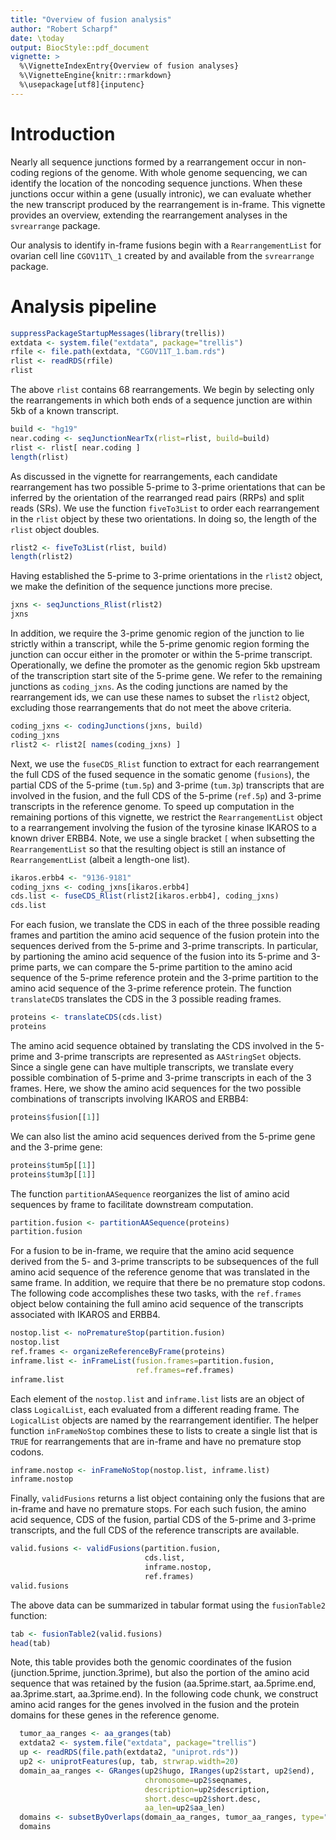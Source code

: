 ```yaml
---
title: "Overview of fusion analysis"
author: "Robert Scharpf"
date: \today
output: BiocStyle::pdf_document
vignette: >
  %\VignetteIndexEntry{Overview of fusion analyses}
  %\VignetteEngine{knitr::rmarkdown}
  %\usepackage[utf8]{inputenc} 
---
```


# Introduction

Nearly all sequence junctions formed by a rearrangement occur in non-coding regions of the genome. With whole genome sequencing, we can identify the location of the noncoding sequence junctions. When these junctions occur within a gene (usually intronic), we can evaluate whether the new transcript produced by the rearrangement is in-frame. This vignette provides an overview, extending the rearrangement analyses in the `svrearrange` package.

Our analysis to identify in-frame fusions begin with a `RearrangementList` for ovarian cell line `CGOV11T\_1`  created by and available from the `svrearrange` package.

# Analysis pipeline

```r
suppressPackageStartupMessages(library(trellis))
extdata <- system.file("extdata", package="trellis")
rfile <- file.path(extdata, "CGOV11T_1.bam.rds")
rlist <- readRDS(rfile)
rlist
```

The above `rlist` contains 68 rearrangements. We begin by selecting only the rearrangements in which both ends of a sequence junction are within 5kb of a known transcript.


```r
build <- "hg19"
near.coding <- seqJunctionNearTx(rlist=rlist, build=build)
rlist <- rlist[ near.coding ]
length(rlist)
```

As discussed in the vignette for rearrangements, each candidate rearrangement has two possible 5-prime to 3-prime orientations that can be inferred by the orientation of the rearranged read pairs (RRPs) and split reads (SRs).  We use the function `fiveTo3List` to order each rearrangement in the `rlist` object by these two orientations.  In doing so, the length of the `rlist` object doubles.

```r
rlist2 <- fiveTo3List(rlist, build)
length(rlist2)
```

Having established the 5-prime to 3-prime orientations in the `rlist2` object, we make the definition of the sequence junctions more precise.

```r
jxns <- seqJunctions_Rlist(rlist2)
jxns
```

In addition, we require the 3-prime genomic region of the junction to lie strictly within a transcript, while the 5-prime genomic region forming the junction can occur either in the promoter or within the 5-prime transcript.  Operationally, we define the promoter as the genomic region 5kb upstream of the transcription start site of the 5-prime gene. We refer to the remaining junctions as `coding_jxns`.  As the coding junctions are named by the rearrangement ids, we can use these names to  subset the `rlist2` object, excluding those rearrangements that do not meet the above criteria.

```r
coding_jxns <- codingJunctions(jxns, build)
coding_jxns
rlist2 <- rlist2[ names(coding_jxns) ]
```

Next, we use the `fuseCDS_Rlist` function to extract for each rearrangement the full CDS of the fused sequence in the somatic genome (`fusions`), the partial CDS of the 5-prime (`tum.5p`) and 3-prime (`tum.3p`) transcripts that are involved in the fusion, and the full CDS of the 5-prime (`ref.5p`) and 3-prime transcripts in the reference genome. To speed up computation in the remaining portions of this vignette, we restrict the `RearrangementList` object to a rearrangement involving the fusion of the tyrosine kinase IKAROS to a known driver ERBB4.  Note, we use a single bracket `[` when subsetting the `RearrangementList` so that the resulting object is still an instance of `RearrangementList` (albeit a length-one list).

```r
ikaros.erbb4 <- "9136-9181"
coding_jxns <- coding_jxns[ikaros.erbb4]
cds.list <- fuseCDS_Rlist(rlist2[ikaros.erbb4], coding_jxns)
cds.list
```

For each fusion, we translate the CDS in each of the three possible reading frames and partition the amino acid sequence of the fusion protein into the sequences derived from the 5-prime and 3-prime transcripts.  In particular, by partioning the amino acid sequence of the fusion into its 5-prime and 3-prime parts, we can compare the 5-prime partition to the amino acid sequence of the 5-prime reference protein and the 3-prime partition to the amino acid sequence of the 3-prime reference protein. The function `translateCDS` translates the CDS in the 3 possible reading frames. 

```r
proteins <- translateCDS(cds.list)
proteins
```

The amino acid sequence obtained by translating the CDS involved in the 5-prime and 3-prime transcripts are represented as `AAStringSet` objects.  Since a single gene can have multiple transcripts, we translate every possible combination of 5-prime and 3-prime transcripts in each of the 3 frames.  Here, we show the amino acid sequences for the two possible combinations of transcripts involving IKAROS and ERBB4:

```r
proteins$fusion[[1]]
```

We can also list the amino acid sequences derived from the 5-prime gene and the 3-prime gene:

```r
proteins$tum5p[[1]]
proteins$tum3p[[1]]
```

The function `partitionAASequence` reorganizes the list of amino acid sequences by frame to facilitate downstream computation.

```r
partition.fusion <- partitionAASequence(proteins)
partition.fusion
```

For a fusion to be in-frame, we require that the amino acid sequence derived from the 5- and 3-prime transcripts to be subsequences of the full amino acid sequence of the reference genome that was translated in the same frame.  In addition, we require that there be no premature stop codons.  The following code accomplishes these two tasks, with the `ref.frames` object below containing the full amino acid sequence of the transcripts associated with IKAROS and ERBB4.  

```r
nostop.list <- noPrematureStop(partition.fusion)
nostop.list
ref.frames <- organizeReferenceByFrame(proteins)
inframe.list <- inFrameList(fusion.frames=partition.fusion,
                            ref.frames=ref.frames)
inframe.list
```

Each element of the `nostop.list` and `inframe.list` lists are an object of class `LogicalList`, each evaluated from a different reading frame.  The `LogicalList` objects are named by the rearrangement identifier.  The helper function `inFrameNoStop` combines these to lists to create a single list that is `TRUE` for rearrangements that are in-frame and have no premature stop codons.

```r
inframe.nostop <- inFrameNoStop(nostop.list, inframe.list)
inframe.nostop
```

Finally, `validFusions` returns a list object containing only the fusions that are in-frame and have no premature stops.  For each such fusion, the amino acid sequence, CDS of the fusion, partial CDS of the 5-prime and 3-prime transcripts, and the full CDS of the reference transcripts are available.

```r
valid.fusions <- validFusions(partition.fusion,
                              cds.list,
                              inframe.nostop,
                              ref.frames)
valid.fusions
```

The above data can be summarized in tabular format using the `fusionTable2` function:

```r
tab <- fusionTable2(valid.fusions)
head(tab)
```

Note, this table provides both the genomic coordinates of the fusion (junction.5prime, junction.3prime), but also the portion of the amino acid sequence that was retained by the fusion (aa.5prime.start, aa.5prime.end, aa.3prime.start, aa.3prime.end).  In the following code chunk, we construct amino acid ranges for the genes involved in the fusion and the protein domains for these genes in the reference genome.

```r
  tumor_aa_ranges <- aa_granges(tab)
  extdata2 <- system.file("extdata", package="trellis")
  up <- readRDS(file.path(extdata2, "uniprot.rds"))
  up2 <- uniprotFeatures(up, tab, strwrap.width=20)
  domain_aa_ranges <- GRanges(up2$hugo, IRanges(up2$start, up2$end),
                              chromosome=up2$seqnames,
                              description=up2$description,
                              short.desc=up2$short.desc,
                              aa_len=up2$aa_len)
  domains <- subsetByOverlaps(domain_aa_ranges, tumor_aa_ranges, type="within")
  domains
```
